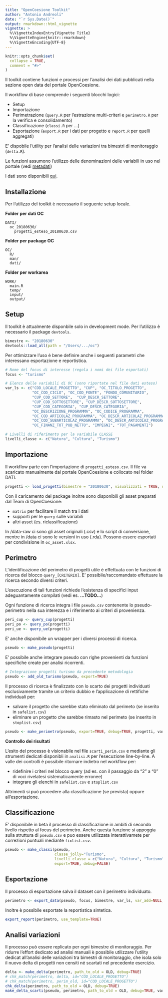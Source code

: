 ```yaml
---
title: "OpenCoesione Toolkit"
author: "Antonio Andreoli"
date: "`r Sys.Date()`"
output: rmarkdown::html_vignette
vignette: >
  %\VignetteIndexEntry{Vignette Title}
  %\VignetteEngine{knitr::rmarkdown}
  %\VignetteEncoding{UTF-8}
---
```


```r
knitr::opts_chunk$set(
  collapse = TRUE,
  comment = "#>"
)
```

Il toolkit contiene funzioni e processi per l'analisi dei dati pubblicati nella sezione open data del portale OpenCoesione.

Il workflow di base comprende i seguenti blocchi logici:

- Setup
- Importazione
- Perimetrazione (`query.R` per l'estrazione multi-criteri e `perimetro.R` per la verifica e consolidamento)
- Classificazione (`classi.R` per ...)
- Esportazione (`export.R` per i dati per progetto e `report.R` per quelli aggregati)

E' dispobile l'utility per l'analisi delle variazioni tra bimestri di monitoraggio (`delta.R`).

Le funzioni assumono l'utilizzo delle denominazioni delle variabili in uso nel portale (vedi [metadati](https://opencoesione.gov.it/media/opendata/metadati_progetti_tracciato_esteso.xls))

I dati sono disponibili [qui](https://opencoesione.gov.it/it/opendata/).


## Installazione

Per l'utilizzo del toolkit è necessario il seguente setup locale.

**Folder per dati OC**

    DATI/
      oc_20180630/
        progetti_esteso_20180630.csv
    
**Folder per package OC**

    OC/
      R/
      man/
      dati/
    
**Folder per workarea**

    WORK/
      main.R
      temp/
      input/
      output/


## Setup

Il toolkit è attualmente disponbile solo in development mode. Per l'utilizzo è necessario il package `devtools`.

```r
bimestre <- "20180630"
devtools::load_all(path = "/Users/.../oc")
```

Per ottimizzare l'uso è bene definire anche i seguenti parametri che interessano esportazione e reportistica.

```r
# Nome del focus di interesse (regola i nomi dei file esportati)
focus <- "turismo"

# Elenco delle variabili di OC (sono riportate nel file dati esteso)
var_ls <- c("COD_LOCALE_PROGETTO", "CUP", "OC_TITOLO_PROGETTO",
            "OC_COD_CICLO", "OC_COD_FONTE", "FONDO_COMUNITARIO",
            "CUP_COD_SETTORE",  "CUP_DESCR_SETTORE",  
            "CUP_COD_SOTTOSETTORE", "CUP_DESCR_SOTTOSETTORE", 
            "CUP_COD_CATEGORIA", "CUP_DESCR_CATEGORIA",
            "OC_DESCRIZIONE_PROGRAMMA", "OC_CODICE_PROGRAMMA",
            "OC_COD_ARTICOLAZ_PROGRAMMA", "OC_DESCR_ARTICOLAZ_PROGRAMMA", 
            "OC_COD_SUBARTICOLAZ_PROGRAMMA", "OC_DESCR_ARTICOLAZ_PROGRAMMA",
            "OC_FINANZ_TOT_PUB_NETTO", "IMPEGNI", "TOT_PAGAMENTI")

# Livelli di riferimento per la variabile CLASSE
livelli_classe <- c("Natura", "Cultura", "Turismo")
```


## Importazione
Il workflow parte con l'importazione di `progetti_esteso.csv`. Il file va scaricato manualmente dal portale OpenCoesione e collocato nel folder DATI.

```r
progetti <- load_progetti(bimestre = "20180630", visualizzati = TRUE, debug = TRUE)
```

Con il caricamento del package inoltre sono disponibili gli asset preparati dal Team di OpenCoesione:

* `matrix` per facilitare il match tra i dati 
* supporti per le `query` sulle variabili
* altri asset (es. riclassificazione)

In /data-raw ci sono gli asset originali (.csv) e lo script di conversione, mentre in /data ci sono le versioni in uso (.rda). Possono essere esportati per condivisione in `oc_asset.xlsx`.


## Perimetro
L'identificazione del perimetro di progetti utile è effettuata con le funzioni di ricerca del blocco `query_[CRITERIO]`. E' possibile/raccomandato effettuare la ricerca secondo diversi criteri.

L'esecuzione di tali funzioni richiede l'esistenza di specifici input adeguantamente compilati (vedi es. **...TODO...**)

Ogni funzione di ricerca integra i file `pseudo.csv` contenente lo pseudo-perimetro nella sua interezza e i riferimento ai criteri di provenienza.

```r
peri_cup <- query_cup(progetti)
peri_po <- query_po(progetti)
peri_ue <- query_ue(progetti)


```

<!-- qui manca funzione che crea TIPO_QUERY (ora è presente solo in make_pseudo) --> 

E' anche disponibile un wrapper per i diversi processi di ricerca.

```r
pseudo <- make_pseudo(progetti)
```

E' possibile anche integrare pseudo con righe provenienti da funzioni specifiche create per analisi ricorrenti.

```r
# Integrazione progetti turismo da precedente metodologia
pseudo <- add_old_turismo(pseudo, export=TRUE)
```

Il processo di ricerca è finalizzato con lo scarto dei progetti individuati esclusivamente tramite un criterio dubbio e l'applicazione di rettifiche individuali per:

* salvare il progetto che sarebbe stato eliminato dal perimeto (se inserito in `safelist.csv`)
* eliminare un progetto che sarebbe rimasto nel perimeto (se inserito in `stoplist.csv`)

```r
pseudo <- make_perimetro(pseudo, export=TRUE, debug=TRUE, progetti, var_ls)
```

**Controllo dei risultati**

L'esito del processo è visionabile nel file `scarti_perim.csv` e mediante gli strumenti dedicati disponibli in `analisi.R` per l'esecuzione line-by-line. 
<!-- questi forse non ci sono più... --> 
A valle dei controlli è possibile ritornare indietro nel workflow per:

* ridefinire i criteri nel blocco query (ad es. con il passaggio da "2" a "0" di voci rivelatesi sistematicamente erronee)
* integrare gli elenchi in `safelist.csv` e `stoplist.csv`

Altrimenti si può procedere alla classificazione (se prevista) oppure all'esportazione.


## Classificazione

E' disponibile in beta il processo di classificazione in ambiti di secondo livello rispetto al focus del perimetro.
Anche questa funzione si appoggia sulla struttura di `pseudo.csv` e puo essere utilizzata interattivamete per correzioni puntuali mediante `fixlist.csv`.

```r
pseudo <- make_classi(pseudo,
                      classe_jolly="Turismo",
                      livelli_classe = c("Natura", "Cultura", "Turismo"),
                      export=TRUE, debug=FALSE)
```


## Esportazione

Il processo di esportazione salva il dataset con il perimetro individuato.

```r
perimetro <- export_data(pseudo, focus, bimestre, var_ls, var_add=NULL, chk_today="20180731")
```

Inoltre è possibile esportate la reportistica sintetica.

```r
export_report(perimetro, use_template=TRUE)
```


## Analisi variazioni

Il processo può essere replicato per ogni bimestre di monitoraggio. Per ridurre l'effort dedicato ad analisi manuali è possibile utilizzare l'utility dedicat all'analisi delle variazioni tra bimestri di monitoraggio, che isola solo il nuovo delta di progetti non censiti né scartati nel precedente esercizio.


```r
delta <- make_delta(perimetro, path_to_old = OLD, debug=TRUE)
# chk_match(perimetro, delta, id="COD_LOCALE_PROGETTO")
# chk_match(perimetro, perim_old, id="COD_LOCALE_PROGETTO")
chk_delta(perimetro, path_to_old = OLD, debug=TRUE)
make_delta_scarti(pseudo, perimetro, path_to_old = OLD, debug=TRUE, var_ls, min_cp=2000000)
```









